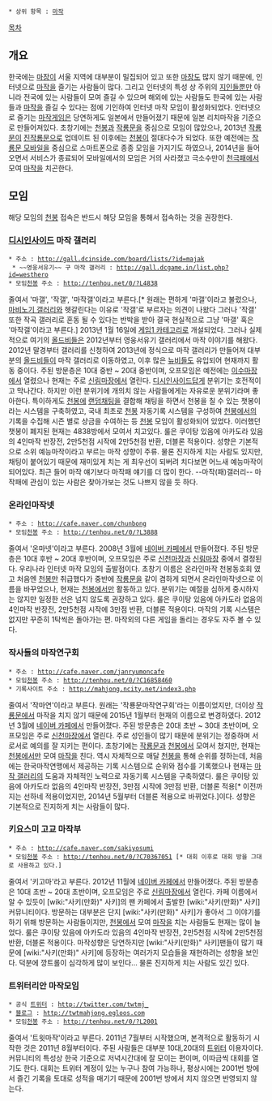  * 상위 항목 : [[마작]]

[[목차]]

== 개요 ==
한국에는 [[마장#s-1|마장]]이 서울 지역에 대부분이 밀집되어 있고 또한 [[마장#s-1|마장]]도 많지 않기 때문에, 인터넷으로 [[마작]]을 즐기는 사람들이 많다. 그리고 인터넷의 특성 상 주위의 [[지인#s-1|지인]]들뿐만 아니라 전국에 있는 사람들이 모여 즐길 수 있으며 해외에 있는 사람들도 한국에 있는 사람들과 [[마작]]을 즐길 수 있다는 점에 기인하여 인터넷 마작 모임이 활성화되었다.
인터넷으로 즐기는 [[마작]]게임은 당연하게도 일본에서 만들어졌기 때문에 일본 리치마작을 기준으로 만들어져있다. 초창기에는 [[천봉#s-1|천봉]]과 [[작룡문]]을 중심으로 모임이 많았으나, 2013년 [[작룡문]]이 [[작룡문#s-10|진작룡문]]으로 업데이트 된 이후에는 [[천봉#s-1|천봉]]이 절대다수가 되었다. 또한 예전에는 [[작룡문#s-11|작룡문 모바일]]을 중심으로 스마트폰으로 종종 모임을 가지기도 하였으나, 2014년을 들어오면서 서비스가 종료되어 모바일에서의 모임은 거의 사라졌고 극소수만이 [[천극패]]에서 모여 [[마작]]을 치곤한다.

== 모임 ==
해당 모임의 [[천봉#s-1|천봉]] 접속은 반드시 해당 모임을 통해서 접속하는 것을 권장한다.
=== [[디시인사이드]] 마작 갤러리 ===
 * 주소 : http://gall.dcinside.com/board/lists/?id=majak
  * ~~영웅서유기~~ 구 마작 갤러리 : http://gall.dcgame.in/list.php?id=westhero
 * 모임[[천봉#s-1|천봉]] 주소 : http://tenhou.net/0/?L4838

줄여서 '마갤', '작갤', '마작갤'이라고 부른다.[* 원래는 편하게 '마갤'이라고 불렀으나, [[마비노기 갤러리]]와 헷갈린다는 이유로 '작갤'로 부르자는 의견이 나왔다 그러나 '작갤' 또한 작곡 갤러리로 혼동 될 수 있다는 반박을 받아 결국 현실적으로 그냥 '마갤' 혹은 '마작갤'이라고 부른다.]
2013년 1월 16일에 [[디시인사이드/갤러리#s-2.15.15|게임1 카테고리]]로 개설되었다. 그러나 실제적으로 여기의 [[올드비]]들은 2012년부터 영웅서유기 갤러리에서 마작 이야기를 해왔다. 2012년 말경부터 갤러리를 신청하여 2013년에 정식으로 마작 갤러리가 만들어져 대부분의 [[올드비]]들이 마작 갤러리로 이동하였고, 이후 많은 [[뉴비]]들도 유입되어 현재까지 활동 중이다.
주된 방문층은 10대 중반 ~ 20대 중반이며, 오프모임은 예전에는 [[한국에서 일본식 마작을 칠 수 있는 곳#s-1.1|이수마장]]에서 열렸으나 현재는 주로 [[한국에서 일본식 마작을 칠 수 있는 곳#s-1.3|신림마장]]에서 열린다.
[[디시인사이드]]답게 분위기는 호전적이고 막나간다. 하지만 이런 분위기에 개의치 않는 사람들에게는 자유로운 분위기라며 좋아한다.
특이하게도 [[천봉#s-1|천봉]]에 [[랜덤채팅]]을 결합해 채팅을 하면서 천봉을 칠 수 있는 챗봉이라는 시스템을 구축하였고, 국내 최초로 [[천봉#s-1|천봉]] 자동기록 시스템을 구성하여 [[천봉#s-1|천봉]]에서의 기록을 수집해 시즌 별로 상금을 수여하는 등 [[천봉#s-1|천봉]] 모임이 활성화되어 있었다. 이러했던 챗봉이 폐지된 현재는 4838방에서 모여서 치고있다.
룰은 쿠이탕 있음에 아카도라 있음의 4인마작 반장전, 2만5천점 시작에 2만5천점 반환, 더블론 적용이다. 성향은 기본적으로 소위 예능마작이라고 부르는 마작 성향이 주류. 물론 진지하게 치는 사람도 있지만, 채팅이 붙어있기 때문에 재미있게 치는 게 최우선이 되버려 치다보면 어느새 예능마작이 되어있다.
최근 들어 마작 얘기보다 마작패 얘기를 더 많이 한다. --마작(패)갤러리-- 마작패에 관심이 있는 사람은 찾아가보는 것도 나쁘지 않을 듯 하다.

=== 온라인마작넷 ===
 * 주소 : http://cafe.naver.com/chunbong
 * 모임[[천봉#s-1|천봉]] 주소 : http://tenhou.net/0/?L3888

줄여서 '온마넷'이라고 부른다.
2008년 3월에 [[네이버 카페]]에서 만들어졌다.
주된 방문층은 10대 후반 ~ 20대 후반이며, 오프모임은 주로 [[한국에서 일본식 마작을 칠 수 있는 곳#s-1.2|신천마장]]과 [[한국에서 일본식 마작을 칠 수 있는 곳#s-1.3|신림마장]] 중에서 결정된다.
우리나라 인터넷 마작 모임의 출발점이다. 초창기 이름은 온라인마작 천봉동호회 였고 처음엔 [[천봉#s-1|천봉]]만 취급했다가 중반에 [[작룡문]]을 같이 겸하게 되면서 온라인마작넷으로 이름을 바꾸었으나, 현재는 [[천봉#s-1|천봉]]에서만 활동하고 있다.
분위기는 예절을 심하게 중시하지는 않지만 일정한 선은 넘지 않도록 권장하고 있다.
룰은 쿠이탕 있음에 아카도라 없음의 4인마작 반장전, 2만5천점 시작에 3만점 반환, 더블론 적용이다.
마작의 기록 시스템은 없지만 꾸준히 1탁씩은 돌아가는 편. 마작외의 다른 게임을 돌리는 경우도 자주 볼 수 있다.

=== 작사들의 마작연구회 ===
 * 주소 : http://cafe.naver.com/janryumoncafe
 * 모임[[천봉#s-1|천봉]] 주소 : http://tenhou.net/0/?C16858460
 * 기록사이트 주소 : http://mahjong.ncity.net/index3.php

줄여서 '작마연'이라고 부른다. 원래는 '작룡문마작연구회'라는 이름이었지만, 더이상 [[작룡문]]에서 마작을 치지 않기 때문에 2015년 1월부터 현재의 이름으로 변경하였다. 
2012년 3월에 [[네이버 카페]]에서 만들어졌다.
주된 방문층은 20대 초반 ~ 30대 초반이며, 오프모임은 주로 [[한국에서 일본식 마작을 칠 수 있는 곳#s-1.2|신천마장]]에서 열린다.
주로 성인들이 많기 때문에 분위기는 정중하며 서로서로 예의를 잘 지키는 편이다.
초창기에는 [[작룡문]]과 [[천봉#s-1|천봉]]에서 모여서 쳤지만, 현재는 [[천봉#s-1|천봉]]에서만 모여 [[마작]]을 친다.
역시 자체적으로 매달 [[천봉#s-1|천봉]]을 통해 순위를 정하는데, 처음에는 한국마작연맹에서 제공하는 기록 시스템으로 순위와 점수를 기록했으나 현재는 [[인터넷 마작 모임#s-2.1|마작 갤러리]]의 도움과 자체적인 노력으로 자동기록 시스템을 구축하였다.
룰은 쿠이탕 있음에 아카도라 없음의 4인마작 반장전, 3만점 시작에 3만점 반환, 더블론 적용[* 이전까지는 선하네 적용이었지만, 2014년 5월부터 더블론 적용으로 바뀌었다.]이다. 성향은 기본적으로 진지하게 치는 사람들이 많다.

=== 키요스미 고교 마작부 ===
 * 주소 : http://cafe.naver.com/sakiyosumi
 * 모임[[천봉#s-1|천봉]] 주소 : http://tenhou.net/0/?C70367051 [* 대회 이후로 대회 방을 그대로 사용하고 있다.]

줄여서 '키고마'라고 부른다.
2012년 11월에 [[네이버 카페]]에서 만들어졌다.
주된 방문층은 10대 초반 ~ 20대 초반이며, 오프모임은 주로 [[한국에서 일본식 마작을 칠 수 있는 곳#s-1.3|신림마장]]에서 열린다.
카페 이름에서 알 수 있듯이 [wiki:"사키(만화)" 사키]의 팬 카페에서 출발한 [wiki:"사키(만화)" 사키] 커뮤니티이다.
방문하는 대부분은 단지 [wiki:"사키(만화)" 사키]가 좋아서 그 이야기를 하기 위해 방문하는 사람들이지만, [[천봉#s-1|천봉]]에서 모여 [[마작]]을 치는 사람들도 현재는 많이 늘었다.
룰은 쿠이탕 있음에 아카도라 있음의 4인마작 반장전, 2만5천점 시작에 2만5천점 반환, 더블론 적용이다. 마작성향은 당연하지만 [wiki:"사키(만화)" 사키]팬들이 많기 때문에 [wiki:"사키(만화)" 사키]에 등장하는 여러가지 모습들을 재현하려는 성향을 보인다. 덕분에 깡트롤이 심각하게 많이 보인다... 물론 진지하게 치는 사람도 있긴 있다.

=== 트위터리안 마작모임 ===
 * 공식 [[트위터]] : http://twitter.com/twtmj_ 
 * [[블로그]] : http://twtmahjong.egloos.com
 * 모임[[천봉#s-1|천봉]] 주소 : http://tenhou.net/0/?L2001

줄여서 '트윗마작'이라고 부른다.
2011년 7월부터 시작했으며, 본격적으로 활동하기 시작한 것은 2011년 8월부터이다.
주된 사람들은 대부분 10대,20대의 [[트위터]] 이용자이다.
커뮤니티의 특성상 한국 기준으로 저녁시간대에 잘 모이는 편이며, 이따금씩 대회를 열기도 한다. 
대회는 트위터 계정이 있는 누구나 참여 가능하나, 평상시에는 2001번 방에서 즐긴 기록을 토대로 성적을 매기기 때문에 2001번 방에서 치지 않으면 반영되지 않는다.
